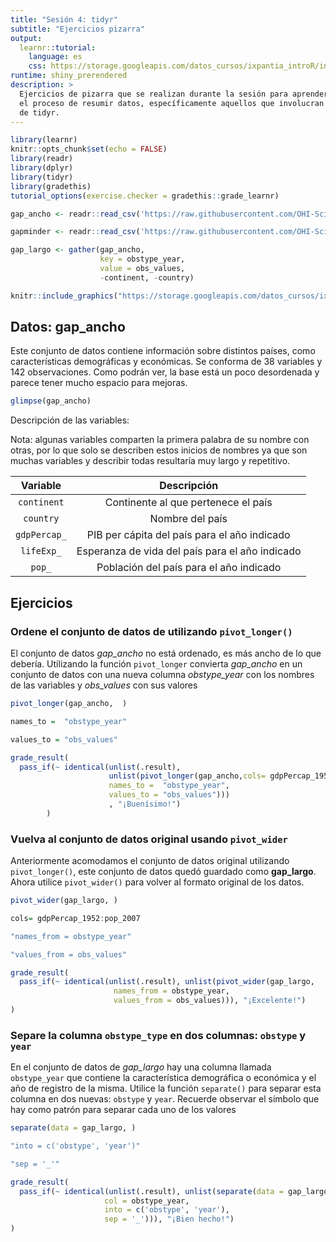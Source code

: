 ```yaml
---
title: "Sesión 4: tidyr"
subtitle: "Ejercicios pizarra"
output: 
  learnr::tutorial:
    language: es
    css: https://storage.googleapis.com/datos_cursos/ixpantia_introR/intro_r.css
runtime: shiny_prerendered
description: >
  Ejercicios de pizarra que se realizan durante la sesión para aprender sobre
  el proceso de resumir datos, específicamente aquellos que involucran el uso
  de tidyr.
---
```


<style>
@import url('https://fonts.googleapis.com/css2?family=Roboto+Mono&family=Roboto+Slab&family=Source+Sans+Pro:wght@300;400&display=swap');

@import url('https://fonts.googleapis.com/css2?family=Lato&display=swap');
</style> 

```r
library(learnr)
knitr::opts_chunk$set(echo = FALSE)
library(readr)
library(dplyr)
library(tidyr)
library(gradethis)
tutorial_options(exercise.checker = gradethis::grade_learnr)

gap_ancho <- readr::read_csv('https://raw.githubusercontent.com/OHI-Science/data-science-training/master/data/gapminder_wide.csv')

gapminder <- readr::read_csv('https://raw.githubusercontent.com/OHI-Science/data-science-training/master/data/gapminder.csv')

gap_largo <- gather(gap_ancho, 
                    key = obstype_year,
                    value = obs_values,
                    -continent, -country)
```

```r
knitr::include_graphics("https://storage.googleapis.com/datos_cursos/ixpantia_introR/ixpantia_logo.png")   
```

## Datos: **gap_ancho**

Este conjunto de datos contiene información sobre distintos países, como características demográficas y económicas. Se conforma de 38 variables y 142 observaciones. Como podrán ver, la base está un poco desordenada y parece tener mucho espacio para mejoras. 
```r
glimpse(gap_ancho)
```
 
Descripción de las variables: 
 
Nota: algunas variables comparten la primera palabra de su nombre con otras, por lo que solo se describen estos inicios de nombres ya que son muchas variables y describir todas resultaría muy largo y repetitivo. 

| Variable | Descripción |
|:--------:|:-----------:|
| `continent` | Continente al que pertenece el país |
| `country` | Nombre del país |
| `gdpPercap_` | PIB per cápita del país para el año indicado | 
| `lifeExp_` | Esperanza de vida del país para el año indicado |
| `pop_` | Población del país para el año indicado |


## Ejercicios 

### Ordene el conjunto de datos de utilizando `pivot_longer()`

El conjunto de datos *gap_ancho* no está ordenado, es más ancho de lo que debería. Utilizando la función `pivot_longer` convierta *gap_ancho* en un conjunto de datos con una nueva columna *obstype_year* con los nombres de las variables y *obs_values* con sus valores 
```r
pivot_longer(gap_ancho,  )
```

```r
names_to =  "obstype_year"
```

```r
values_to = "obs_values"
```


```r
grade_result(
  pass_if(~ identical(unlist(.result), 
                      unlist(pivot_longer(gap_ancho,cols= gdpPercap_1952:pop_2007, 
                      names_to =  "obstype_year",
                      values_to = "obs_values")))
                      , "¡Buenísimo!")
        )
```


### Vuelva al conjunto de datos original usando `pivot_wider`

Anteriormente acomodamos el conjunto de datos original utilizando `pivot_longer()`, este conjunto de datos quedó guardado como **gap_largo**. Ahora utilice `pivot_wider()`  para volver al formato original de los datos. 
```r
pivot_wider(gap_largo, )
```

```r
cols= gdpPercap_1952:pop_2007
```


```r
"names_from = obstype_year"
```

```r
"values_from = obs_values"
```

```r
grade_result(
  pass_if(~ identical(unlist(.result), unlist(pivot_wider(gap_largo,  
                       names_from = obstype_year, 
                       values_from = obs_values))), "¡Excelente!")
)
```


### Separe la columna `obstype_type` en dos columnas: `obstype` y `year`

En el conjunto de datos de *gap_largo*  hay una columna llamada `obstype_year` que contiene la característica demográfica o económica y el año de registro de la misma. Utilice la función `separate()` para separar esta columna en dos nuevas: `obstype` y `year`. Recuerde observar el símbolo que hay como patrón para separar cada uno de los valores
```r
separate(data = gap_largo, )
```

```r
"into = c('obstype', 'year')"
```

```r
"sep = '_'"
```

```r
grade_result(
  pass_if(~ identical(unlist(.result), unlist(separate(data = gap_largo,
                     col = obstype_year, 
                     into = c('obstype', 'year'),
                     sep = '_'))), "¡Bien hecho!")
)
```


